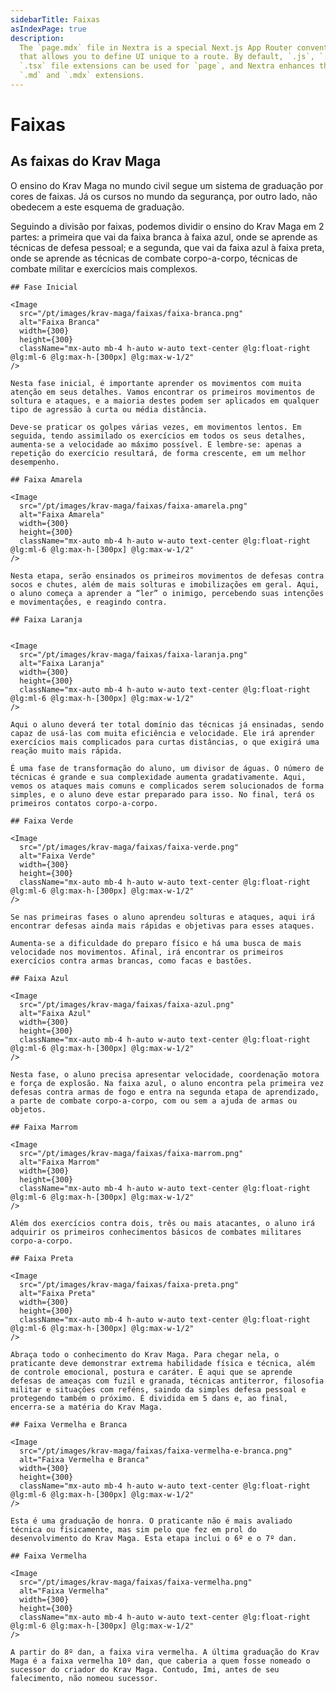 ```yaml
---
sidebarTitle: Faixas
asIndexPage: true
description:
  The `page.mdx` file in Nextra is a special Next.js App Router convention file
  that allows you to define UI unique to a route. By default, `.js`, `.jsx`, or
  `.tsx` file extensions can be used for `page`, and Nextra enhances them with
  `.md` and `.mdx` extensions.
---
```



# Faixas

## As faixas do Krav Maga

O ensino do Krav Maga no mundo civil segue um sistema de graduação por cores de faixas. Já os cursos no mundo da segurança, por outro lado, não obedecem a este esquema de graduação.

Seguindo a divisão por faixas, podemos dividir o ensino do Krav Maga em 2 partes: a primeira que vai da faixa branca à faixa azul, onde se aprende as técnicas de defesa pessoal; e a segunda, que vai da faixa azul à faixa preta, onde se aprende as técnicas de combate corpo-a-corpo, técnicas de combate militar e exercícios mais complexos.

<Steps>

    ## Fase Inicial

    <Image
      src="/pt/images/krav-maga/faixas/faixa-branca.png"
      alt="Faixa Branca"
      width={300}
      height={300}
      className="mx-auto mb-4 h-auto w-auto text-center @lg:float-right @lg:ml-6 @lg:max-h-[300px] @lg:max-w-1/2"
    />

    Nesta fase inicial, é importante aprender os movimentos com muita atenção em seus detalhes. Vamos encontrar os primeiros movimentos de soltura e ataques, e a maioria destes podem ser aplicados em qualquer tipo de agressão à curta ou média distância.

    Deve-se praticar os golpes várias vezes, em movimentos lentos. Em seguida, tendo assimilado os exercícios em todos os seus detalhes, aumenta-se a velocidade ao máximo possível. E lembre-se: apenas a repetição do exercício resultará, de forma crescente, em um melhor desempenho.

    ## Faixa Amarela

    <Image
      src="/pt/images/krav-maga/faixas/faixa-amarela.png"
      alt="Faixa Amarela"
      width={300}
      height={300}
      className="mx-auto mb-4 h-auto w-auto text-center @lg:float-right @lg:ml-6 @lg:max-h-[300px] @lg:max-w-1/2"
    />

    Nesta etapa, serão ensinados os primeiros movimentos de defesas contra socos e chutes, além de mais solturas e imobilizações em geral. Aqui, o aluno começa a aprender a “ler” o inimigo, percebendo suas intenções e movimentações, e reagindo contra.

    ## Faixa Laranja


    <Image
      src="/pt/images/krav-maga/faixas/faixa-laranja.png"
      alt="Faixa Laranja"
      width={300}
      height={300}
      className="mx-auto mb-4 h-auto w-auto text-center @lg:float-right @lg:ml-6 @lg:max-h-[300px] @lg:max-w-1/2"
    />

    Aqui o aluno deverá ter total domínio das técnicas já ensinadas, sendo capaz de usá-las com muita eficiência e velocidade. Ele irá aprender exercícios mais complicados para curtas distâncias, o que exigirá uma reação muito mais rápida.

    É uma fase de transformação do aluno, um divisor de águas. O número de técnicas é grande e sua complexidade aumenta gradativamente. Aqui, vemos os ataques mais comuns e complicados serem solucionados de forma simples, e o aluno deve estar preparado para isso. No final, terá os primeiros contatos corpo-a-corpo.

    ## Faixa Verde

    <Image
      src="/pt/images/krav-maga/faixas/faixa-verde.png"
      alt="Faixa Verde"
      width={300}
      height={300}
      className="mx-auto mb-4 h-auto w-auto text-center @lg:float-right @lg:ml-6 @lg:max-h-[300px] @lg:max-w-1/2"
    />

    Se nas primeiras fases o aluno aprendeu solturas e ataques, aqui irá encontrar defesas ainda mais rápidas e objetivas para esses ataques.

    Aumenta-se a dificuldade do preparo físico e há uma busca de mais velocidade nos movimentos. Afinal, irá encontrar os primeiros exercícios contra armas brancas, como facas e bastões.

    ## Faixa Azul

    <Image
      src="/pt/images/krav-maga/faixas/faixa-azul.png"
      alt="Faixa Azul"
      width={300}
      height={300}
      className="mx-auto mb-4 h-auto w-auto text-center @lg:float-right @lg:ml-6 @lg:max-h-[300px] @lg:max-w-1/2"
    />

    Nesta fase, o aluno precisa apresentar velocidade, coordenação motora e força de explosão. Na faixa azul, o aluno encontra pela primeira vez defesas contra armas de fogo e entra na segunda etapa de aprendizado, a parte de combate corpo-a-corpo, com ou sem a ajuda de armas ou objetos.

    ## Faixa Marrom

    <Image
      src="/pt/images/krav-maga/faixas/faixa-marrom.png"
      alt="Faixa Marrom"
      width={300}
      height={300}
      className="mx-auto mb-4 h-auto w-auto text-center @lg:float-right @lg:ml-6 @lg:max-h-[300px] @lg:max-w-1/2"
    />

    Além dos exercícios contra dois, três ou mais atacantes, o aluno irá adquirir os primeiros conhecimentos básicos de combates militares corpo-a-corpo.

    ## Faixa Preta

    <Image
      src="/pt/images/krav-maga/faixas/faixa-preta.png"
      alt="Faixa Preta"
      width={300}
      height={300}
      className="mx-auto mb-4 h-auto w-auto text-center @lg:float-right @lg:ml-6 @lg:max-h-[300px] @lg:max-w-1/2"
    />

    Abraça todo o conhecimento do Krav Maga. Para chegar nela, o praticante deve demonstrar extrema habilidade física e técnica, além de controle emocional, postura e caráter. É aqui que se aprende defesas de ameaças com fuzil e granada, técnicas antiterror, filosofia militar e situações com reféns, saindo da simples defesa pessoal e protegendo também o próximo. É dividida em 5 dans e, ao final, encerra-se a matéria do Krav Maga.

    ## Faixa Vermelha e Branca

    <Image
      src="/pt/images/krav-maga/faixas/faixa-vermelha-e-branca.png"
      alt="Faixa Vermelha e Branca"
      width={300}
      height={300}
      className="mx-auto mb-4 h-auto w-auto text-center @lg:float-right @lg:ml-6 @lg:max-h-[300px] @lg:max-w-1/2"
    />

    Esta é uma graduação de honra. O praticante não é mais avaliado técnica ou fisicamente, mas sim pelo que fez em prol do desenvolvimento do Krav Maga. Esta etapa inclui o 6º e o 7º dan.

    ## Faixa Vermelha

    <Image
      src="/pt/images/krav-maga/faixas/faixa-vermelha.png"
      alt="Faixa Vermelha"
      width={300}
      height={300}
      className="mx-auto mb-4 h-auto w-auto text-center @lg:float-right @lg:ml-6 @lg:max-h-[300px] @lg:max-w-1/2"
    />

    A partir do 8º dan, a faixa vira vermelha. A última graduação do Krav Maga é a faixa vermelha 10º dan, que caberia a quem fosse nomeado o sucessor do criador do Krav Maga. Contudo, Imi, antes de seu falecimento, não nomeou sucessor.

</Steps>
